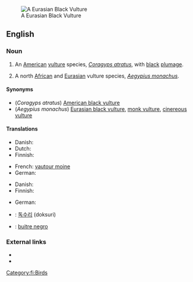 [[Image:Blackvultsm.JPG|thumb|A Eurasian Black Vulture]]
==English==

===Noun===
{{en-noun|sg=[[black vulture]]}}

# {{zoology}} An [[American]] [[vulture]] species, ''[[Coragyps atratus]]'', with [[black]] [[plumage]].
# A north [[African]] and [[Eurasian]] vulture species, ''[[Aegypius monachus]]''.

====Synonyms====
* (''Coragyps atratus'') [[American black vulture]]
* (''Aegypius monachus'') [[Eurasian black vulture]], [[monk vulture]], [[cinereous vulture]]

====Translations====
{{trans-top|''Coragyps atratus''}}
* Danish: {{t-|da|ravnegrib|c}}
* Dutch: {{t-|nl|monniksgier|m}}
* Finnish: {{t-|fi|mustakondori}}
{{trans-mid}}
* French: [[vautour moine]] {{m}}
* German: {{t+|de|Rabengeier|m}}
{{trans-bottom}}

{{trans-top|''Aegypius monachus''}}
* Danish: {{t-|da|munkegrib|c}}
* Finnish: {{t-|fi|munkkikorppikotka}}
{{trans-mid}}
* German: {{t-|de|Mönchsgeier|m}}
{{trans-bottom}}

{{checktrans-top}}

* {{ttbc|Korean}}: [[독수리]] (doksuri)
{{trans-mid}}
* {{ttbc|Spanish}}: [[buitre negro]] {{m}}
{{trans-bottom}}

===External links===
* {{pedialite|American Black Vulture}}
* {{pedialite|Eurasian Black Vulture}}

[[Category:fi:Birds]]